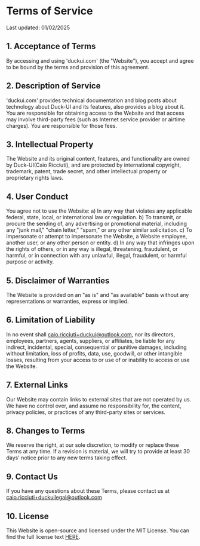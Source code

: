 # Terms of Service

Last updated: 01/02/2025


## 1. Acceptance of Terms

By accessing and using 'duckui.com' (the "Website"), you accept and agree to be bound by the terms and provision of this agreement.

## 2. Description of Service

'duckui.com' provides technical documentation and blog posts about technology about Duck-UI and its features, also provides a 
blog about it. You are responsible for obtaining access to the Website and that access may involve third-party fees (such as Internet service provider or airtime charges). You are responsible for those fees.

## 3. Intellectual Property

The Website and its original content, features, and functionality are owned by Duck-UI(Caio Ricciuti), and are protected by international copyright, trademark, patent, trade secret, and other intellectual property or proprietary rights laws.

## 4. User Conduct

You agree not to use the Website:
a) In any way that violates any applicable federal, state, local, or international law or regulation.
b) To transmit, or procure the sending of, any advertising or promotional material, including any "junk mail," "chain letter," "spam," or any other similar solicitation.
c) To impersonate or attempt to impersonate the Website, a Website employee, another user, or any other person or entity.
d) In any way that infringes upon the rights of others, or in any way is illegal, threatening, fraudulent, or harmful, or in connection with any unlawful, illegal, fraudulent, or harmful purpose or activity.

## 5. Disclaimer of Warranties

The Website is provided on an "as is" and "as available" basis without any representations or warranties, express or implied.

## 6. Limitation of Liability

In no event shall caio.ricciuti+duckui@outlook.com, nor its directors, employees, partners, agents, suppliers, or affiliates, be liable for any indirect, incidental, special, consequential or punitive damages, including without limitation, loss of profits, data, use, goodwill, or other intangible losses, resulting from your access to or use of or inability to access or use the Website.

## 7. External Links

Our Website may contain links to external sites that are not operated by us. We have no control over, and assume no responsibility for, the content, privacy policies, or practices of any third-party sites or services.

## 8. Changes to Terms

We reserve the right, at our sole discretion, to modify or replace these Terms at any time. If a revision is material, we will try to provide at least 30 days' notice prior to any new terms taking effect.

## 9. Contact Us

If you have any questions about these Terms, please contact us at caio.ricciuti+duckuilegal@outlook.com

## 10. License

This Website is open-source and licensed under the MIT License. You can find the full license text [HERE](/docs/license).